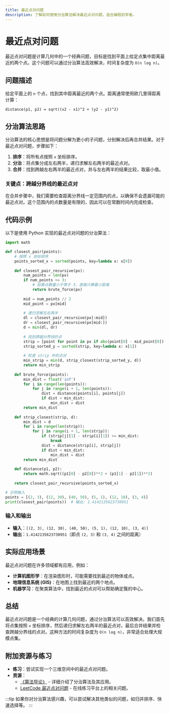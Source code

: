 ```yaml
---
title: 最近点对问题
description: 了解如何使用分治算法解决最近点对问题，适合编程初学者。
---
```


# 最近点对问题

最近点对问题是计算几何中的一个经典问题，目标是找到平面上给定点集中距离最近的两个点。这个问题可以通过分治算法高效解决，时间复杂度为 `O(n log n)`。

## 问题描述

给定平面上的 `n` 个点，找到其中距离最近的两个点。距离通常使用欧几里得距离计算：

```
distance(p1, p2) = sqrt((x2 - x1)^2 + (y2 - y1)^2)
```

## 分治算法思路

分治算法的核心思想是将问题分解为更小的子问题，分别解决后再合并结果。对于最近点对问题，步骤如下：

1. **排序**：将所有点按照 `x` 坐标排序。
2. **分治**：将点集分成左右两半，递归求解左右两半的最近点对。
3. **合并**：找到跨越左右两半的最近点对，并与左右两半的结果比较，取最小值。

### 关键点：跨越分界线的最近点对

在合并步骤中，我们需要检查距离分界线一定范围内的点，以确保不会遗漏可能的最近点对。这个范围内的点数量是有限的，因此可以在常数时间内完成检查。

## 代码示例

以下是使用 Python 实现的最近点对问题的分治算法：

```python
import math

def closest_pair(points):
    # 按照 x 坐标排序
    points_sorted_x = sorted(points, key=lambda x: x[0])
    
    def closest_pair_recursive(px):
        num_points = len(px)
        if num_points <= 3:
            # 如果点数量小于等于 3，直接计算最小距离
            return brute_force(px)
        
        mid = num_points // 2
        mid_point = px[mid]
        
        # 递归求解左右两半
        dl = closest_pair_recursive(px[:mid])
        dr = closest_pair_recursive(px[mid:])
        d = min(dl, dr)
        
        # 找到跨越分界线的点
        strip = [point for point in px if abs(point[0] - mid_point[0]) < d]
        strip_sorted_y = sorted(strip, key=lambda x: x[1])
        
        # 检查 strip 中的点对
        min_strip = min(d, strip_closest(strip_sorted_y, d))
        return min_strip
    
    def brute_force(points):
        min_dist = float('inf')
        for i in range(len(points)):
            for j in range(i + 1, len(points)):
                dist = distance(points[i], points[j])
                if dist < min_dist:
                    min_dist = dist
        return min_dist
    
    def strip_closest(strip, d):
        min_dist = d
        for i in range(len(strip)):
            for j in range(i + 1, len(strip)):
                if (strip[j][1] - strip[i][1]) >= min_dist:
                    break
                dist = distance(strip[i], strip[j])
                if dist < min_dist:
                    min_dist = dist
        return min_dist
    
    def distance(p1, p2):
        return math.sqrt((p1[0] - p2[0])**2 + (p1[1] - p2[1])**2)
    
    return closest_pair_recursive(points_sorted_x)

# 示例输入
points = [(2, 3), (12, 30), (40, 50), (5, 1), (12, 10), (3, 4)]
print(closest_pair(points))  # 输出: 1.4142135623730951
```

### 输入和输出

- **输入**：`[(2, 3), (12, 30), (40, 50), (5, 1), (12, 10), (3, 4)]`
- **输出**：`1.4142135623730951`（即点 `(2, 3)` 和 `(3, 4)` 之间的距离）

## 实际应用场景

最近点对问题在许多领域都有应用，例如：

- **计算机图形学**：在渲染图形时，可能需要找到最近的物体或点。
- **地理信息系统 (GIS)**：在地图上找到最近的两个地点。
- **机器学习**：在聚类算法中，找到最近的点对可以帮助确定簇的中心。

## 总结

最近点对问题是一个经典的计算几何问题，通过分治算法可以高效解决。我们首先将点集按照 `x` 坐标排序，然后递归求解左右两半的最近点对，最后合并结果并检查跨越分界线的点对。这种方法的时间复杂度为 `O(n log n)`，非常适合处理大规模点集。

## 附加资源与练习

- **练习**：尝试实现一个三维空间中的最近点对问题。
- **资源**：
  - [《算法导论》](https://mitpress.mit.edu/books/introduction-algorithms) - 详细介绍了分治算法及其应用。
  - [LeetCode 最近点对问题](https://leetcode.com/problems/closest-pair-of-points/) - 在线练习平台上的相关问题。

:::tip
如果你对分治算法感兴趣，可以尝试解决其他类似的问题，如归并排序、快速选择等。
:::